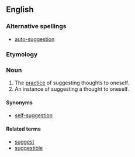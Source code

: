 ==English==

===Alternative spellings===
*[[auto-suggestion]]

===Etymology===
{{prefix|auto|suggestion}}

===Noun===
{{en-noun}}

# The [[practice]] of suggesting thoughts to oneself.
# An instance of suggesting a thought to oneself.

====Synonyms====
*[[self-suggestion]]

====Related terms====
*[[suggest]]
*[[suggestible]]